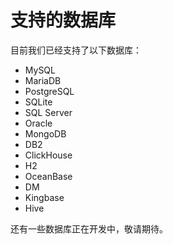 # 支持的数据库

目前我们已经支持了以下数据库：

- MySQL
- MariaDB
- PostgreSQL
- SQLite
- SQL Server
- Oracle
- MongoDB
- DB2
- ClickHouse
- H2
- OceanBase
- DM
- Kingbase
- Hive

还有一些数据库正在开发中，敬请期待。



